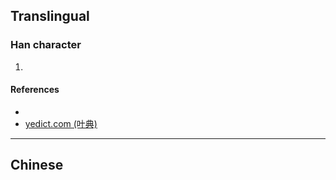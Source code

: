 {{character info/new}}
{{also|洛}}
==Translingual==

===Han character===
{{Han char|rn=85|rad=水|as=06|sn=10|four=|canj=HRE|ids=⿱各水}}

# {{defn|Han|sort=水06}}

====References====
* {{Han ref|kx=0620.160|dkj=17384|hdz=31601.021|uh=6D1C|ud=27932}}
* [http://yedict.com/htm/6D/6D1C.htm yedict.com (叶典)]

----

==Chinese==
{{zh-see|洛|v}}